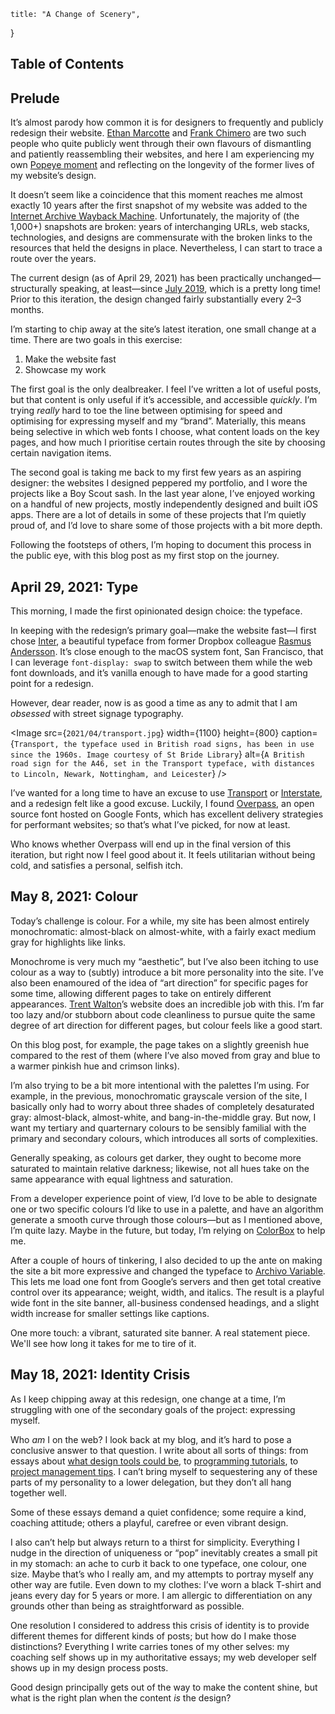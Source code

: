     title: "A Change of Scenery",
}

## Table of Contents

## Prelude

It’s almost parody how common it is for designers to frequently and publicly
redesign their website.
[Ethan Marcotte](https://ethanmarcotte.com/wrote/let-a-website-be-a-worry-stone/)
and [Frank Chimero](https://frankchimero.com/blog/2019/redesign/) are two such
people who quite publicly went through their own flavours of dismantling and
patiently reassembling their websites, and here I am experiencing my own
[Popeye moment](https://frankchimero.com/blog/2020/popeye/) and reflecting on
the longevity of the former lives of my website’s design.

It doesn’t seem like a coincidence that this moment reaches me almost exactly 10
years after the first snapshot of my website was added to the
[Internet Archive Wayback Machine](https://web.archive.org/web/*/https://daneden.me).
Unfortunately, the majority of (the 1,000+) snapshots are broken: years of
interchanging URLs, web stacks, technologies, and designs are commensurate with
the broken links to the resources that held the designs in place. Nevertheless,
I can start to trace a route over the years.

<RedesignGallery />

The current design (as of April 29, 2021) has been practically
unchanged—structurally speaking, at least—since
[July 2019](https://web.archive.org/web/20190724200747/https://daneden.me/),
which is a pretty long time! Prior to this iteration, the design changed fairly
substantially every 2–3 months.

I’m starting to chip away at the site’s latest iteration, one small change at a
time. There are two goals in this exercise:

1. Make the website fast
2. Showcase my work

The first goal is the only dealbreaker. I feel I’ve written a lot of useful
posts, but that content is only useful if it’s accessible, and accessible
_quickly_. I’m trying _really_ hard to toe the line between optimising for speed
and optimising for expressing myself and my “brand”. Materially, this means
being selective in which web fonts I choose, what content loads on the key
pages, and how much I prioritise certain routes through the site by choosing
certain navigation items.

The second goal is taking me back to my first few years as an aspiring designer:
the websites I designed peppered my portfolio, and I wore the projects like a
Boy Scout sash. In the last year alone, I’ve enjoyed working on a handful of new
projects, mostly independently designed and built iOS apps. There are a lot of
details in some of these projects that I’m quietly proud of, and I’d love to
share some of those projects with a bit more depth.

Following the footsteps of others, I’m hoping to document this process in the
public eye, with this blog post as my first stop on the journey.

## April 29, 2021: Type

This morning, I made the first opinionated design choice: the typeface.

In keeping with the redesign’s primary goal—make the website fast—I first chose
[Inter](https://rsms.me/inter/), a beautiful typeface from former Dropbox
colleague [Rasmus Andersson](https://rsms.me). It’s close enough to the macOS
system font, San Francisco, that I can leverage `font-display: swap` to switch
between them while the web font downloads, and it’s vanilla enough to have made
for a good starting point for a redesign.

However, dear reader, now is as good a time as any to admit that I am _obsessed_
with street signage typography.

<Image
    src={`2021/04/transport.jpg`}
    width={1100}
    height={800}
    caption={`Transport, the typeface used in British road signs, has been in use since the 1960s. Image courtesy of St Bride Library`}
    alt={`A British road sign for the A46, set in the Transport typeface, with distances to Lincoln, Newark, Nottingham, and Leicester`}
/>

I’ve wanted for a long time to have an excuse to use
[Transport](http://www.newtransport.co.uk) or
[Interstate](https://fonts.adobe.com/fonts/interstate), and a redesign felt like
a good excuse. Luckily, I found [Overpass](https://overpassfont.org), an open
source font hosted on Google Fonts, which has excellent delivery strategies for
performant websites; so that’s what I’ve picked, for now at least.

Who knows whether Overpass will end up in the final version of this iteration,
but right now I feel good about it. It feels utilitarian without being cold, and
satisfies a personal, selfish itch.

## May 8, 2021: Colour

Today’s challenge is colour. For a while, my site has been almost entirely
monochromatic: almost-black on almost-white, with a fairly exact medium gray for
highlights like links.

Monochrome is very much my “aesthetic”, but I’ve also been itching to use colour
as a way to (subtly) introduce a bit more personality into the site. I’ve also
been enamoured of the idea of “art direction” for specific pages for some time,
allowing different pages to take on entirely different appearances.
[Trent Walton](https://trentwalton.com/2013/02/07/where-to-start/)’s website
does an incredible job with this. I’m far too lazy and/or stubborn about code
cleanliness to pursue quite the same degree of art direction for different
pages, but colour feels like a good start.

On this blog post, for example, the page takes on a slightly greenish hue
compared to the rest of them (where I’ve also moved from gray and blue to a
warmer pinkish hue and crimson links).

I’m also trying to be a bit more intentional with the palettes I’m using. For
example, in the previous, monochromatic grayscale version of the site, I
basically only had to worry about three shades of completely desaturated gray:
almost-black, almost-white, and bang-in-the-middle gray. But now, I want my
tertiary and quarternary colours to be sensibly familial with the primary and
secondary colours, which introduces all sorts of complexities.

Generally speaking, as colours get darker, they ought to become more saturated
to maintain relative darkness; likewise, not all hues take on the same
appearance with equal lightness and saturation.

<SaturationDemo />

From a developer experience point of view, I’d love to be able to designate one
or two specific colours I’d like to use in a palette, and have an algorithm
generate a smooth curve through those colours—but as I mentioned above, I’m
quite lazy. Maybe in the future, but today, I’m relying on
[ColorBox](https://colorbox.io) to help me.

After a couple of hours of tinkering, I also decided to up the ante on making
the site a bit more expressive and changed the typeface to
[Archivo Variable](https://fonts.google.com/specimen/Archivo). This lets me load
one font from Google’s servers and then get total creative control over its
appearance; weight, width, and italics. The result is a playful wide font in the
site banner, all-business condensed headings, and a slight width increase for
smaller settings like captions.

One more touch: a vibrant, saturated site banner. A real statement piece. We'll
see how long it takes for me to tire of it.

## May 18, 2021: Identity Crisis

As I keep chipping away at this redesign, one change at a time, I’m struggling
with one of the secondary goals of the project: expressing myself.

Who _am_ I on the web? I look back at my blog, and it’s hard to pose a
conclusive answer to that question. I write about all sorts of things: from
essays about [what design tools could be](/blog/2019/where-we-can-go), to
[programming tutorials](/blog/2019/toss-a-coin-with-react-part-1), to
[project management tips](/blog/2020/3x3-gtd). I can’t bring myself to
sequestering any of these parts of my personality to a lower delegation, but
they don’t all hang together well.

Some of these essays demand a quiet confidence; some require a kind, coaching
attitude; others a playful, carefree or even vibrant design.

I also can’t help but always return to a thirst for simplicity. Everything I
nudge in the direction of uniqueness or “pop” inevitably creates a small pit in
my stomach: an ache to curb it back to one typeface, one colour, one size. Maybe
that’s who I really am, and my attempts to portray myself any other way are
futile. Even down to my clothes: I’ve worn a black T-shirt and jeans every day
for 5 years or more. I am allergic to differentiation on any grounds other than
being as straightforward as possible.

One resolution I considered to address this crisis of identity is to provide
different themes for different kinds of posts; but how do I make those
distinctions? Everything I write carries tones of my other selves: my coaching
self shows up in my authoritative essays; my web developer self shows up in my
design process posts.

Good design principally gets out of the way to make the content shine, but what
is the right plan when the content _is_ the design?
